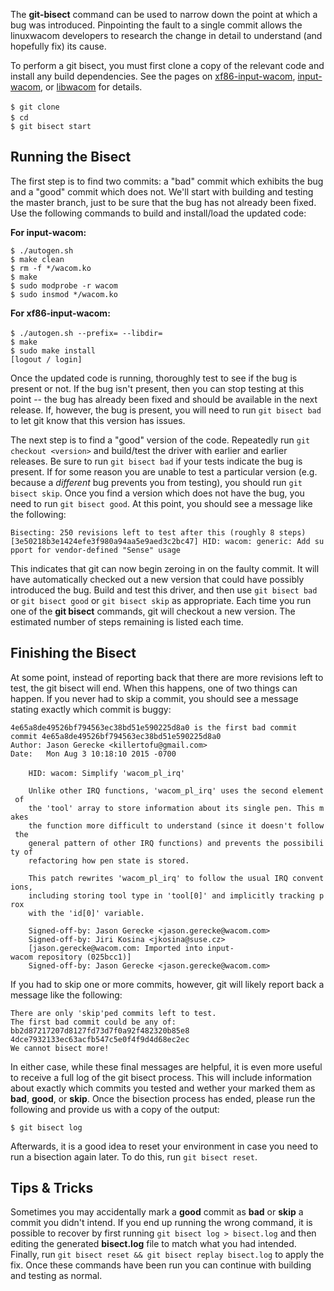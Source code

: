 The '''git-bisect''' command can be used to narrow down the point at which a bug was introduced. Pinpointing the fault to a single commit allows the linuxwacom developers to research the change in detail to understand (and hopefully fix) its cause.

To perform a git bisect, you must first clone a copy of the relevant code and install any build dependencies. See the pages on [[xf86-input-wacom]], [[input-wacom]], or [[libwacom]] for details.

 $ git clone <URL>
 $ cd <directory>
 $ git bisect start


== Running the Bisect ==
The first step is to find two commits: a "bad" commit which exhibits the bug and a "good" commit which does not. We'll start with building and testing the master branch, just to be sure that the bug has not already been fixed. Use the following commands to build and install/load the updated code:

'''For input-wacom:'''
 $ ./autogen.sh
 $ make clean
 $ rm -f */wacom.ko
 $ make
 $ sudo modprobe -r wacom
 $ sudo insmod */wacom.ko

'''For xf86-input-wacom:'''
 $ ./autogen.sh --prefix=<prefix> --libdir=<libdir>
 $ make
 $ sudo make install
 [logout / login]

Once the updated code is running, thoroughly test to see if the bug is present or not. If the bug isn't present, then you can stop testing at this point -- the bug has already been fixed and should be available in the next release. If, however, the bug is present, you will need to run <code>git bisect bad</code> to let git know that this version has issues.

The next step is to find a "good" version of the code. Repeatedly run <code>git checkout &lt;version&gt;</code> and build/test the driver with earlier and earlier releases. Be sure to run <code>git bisect bad</code> if your tests indicate the bug is present. If for some reason you are unable to test a particular version (e.g. because a ''different'' bug prevents you from testing), you should run <code>git bisect skip</code>. Once you find a version which does not have the bug, you need to run <code>git bisect good</code>. At this point, you should see a message like the following:

 Bisecting: 250 revisions left to test after this (roughly 8 steps)
 [3e50218b3e1424efe3f980a94aa5e9aed3c2bc47] HID: wacom: generic: Add support for vendor-defined "Sense" usage

This indicates that git can now begin zeroing in on the faulty commit. It will have automatically checked out a new version that could have possibly introduced the bug. Build and test this driver, and then use <code>git bisect bad</code> or <code>git bisect good</code> or <code>git bisect skip</code> as appropriate. Each time you run one of the '''git bisect''' commands, git will checkout a new version. The estimated number of steps remaining is listed each time.


== Finishing the Bisect ==
At some point, instead of reporting back that there are more revisions left to test, the git bisect will end. When this happens, one of two things can happen. If you never had to skip a commit, you should see a message stating exactly which commit is buggy:

 4e65a8de49526bf794563ec38bd51e590225d8a0 is the first bad commit
 commit 4e65a8de49526bf794563ec38bd51e590225d8a0
 Author: Jason Gerecke <killertofu@gmail.com>
 Date:   Mon Aug 3 10:18:10 2015 -0700
 
     HID: wacom: Simplify 'wacom_pl_irq'
     
     Unlike other IRQ functions, 'wacom_pl_irq' uses the second element of
     the 'tool' array to store information about its single pen. This makes
     the function more difficult to understand (since it doesn't follow the
     general pattern of other IRQ functions) and prevents the possibility of
     refactoring how pen state is stored.
     
     This patch rewrites 'wacom_pl_irq' to follow the usual IRQ conventions,
     including storing tool type in 'tool[0]' and implicitly tracking prox
     with the 'id[0]' variable.
     
     Signed-off-by: Jason Gerecke <jason.gerecke@wacom.com>
     Signed-off-by: Jiri Kosina <jkosina@suse.cz>
     [jason.gerecke@wacom.com: Imported into input-wacom repository (025bcc1)]
     Signed-off-by: Jason Gerecke <jason.gerecke@wacom.com>

If you had to skip one or more commits, however, git will likely report back a message like the following:

 There are only 'skip'ped commits left to test.
 The first bad commit could be any of:
 bb2d87217207d8127fd73d7f0a92f482320b85e8
 4dce7932133ec63acfb547c5e0f4f9d4d68ec2ec
 We cannot bisect more!

In either case, while these final messages are helpful, it is even more useful to receive a full log of the git bisect process. This will include information about exactly which commits you tested and wether your marked them as '''bad''', '''good''', or '''skip'''. Once the bisection process has ended, please run the following and provide us with a copy of the output:

 $ git bisect log

Afterwards, it is a good idea to reset your environment in case you need to run a bisection again later. To do this, run <code>git bisect reset</code>.


== Tips & Tricks ==
Sometimes you may accidentally mark a '''good''' commit as '''bad''' or '''skip''' a commit you didn't intend. If you end up running the wrong command, it is possible to recover by first running <code>git bisect log &gt; bisect.log</code> and then editing the generated '''bisect.log''' file to match what you had intended. Finally, run <code>git bisect reset && git bisect replay bisect.log</code> to apply the fix. Once these commands have been run you can continue with building and testing as normal.